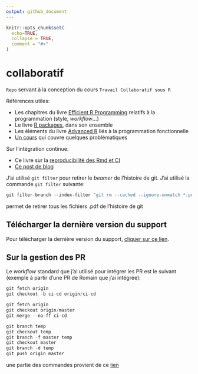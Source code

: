 ```yaml
---
output: github_document
---
```


<!-- README.md is generated from README.Rmd. Please edit that file -->

```r
knitr::opts_chunk$set(
  echo=TRUE,
  collapse = TRUE,
  comment = "#>"
)
```


# collaboratif

`Repo` servant à la conception du cours `Travail Collaboratif sous R`

Références utiles:

* Les chapitres du livre [Efficient R Programming](https://csgillespie.github.io/efficientR/) relatifs à la programmation (style, *workflow*...)
* Le livre [R packages](http://r-pkgs.had.co.nz/), dans son ensemble
* Les éléments du livre [Advanced R](https://adv-r.hadley.nz/) liés à la programmation fonctionnelle
* [Un cours](https://mikoontz.github.io/data-carpentry-week/index.html) qui couvre quelques problématiques

Sur l'intégration continue:

* Ce livre sur la [reproducibilité des Rmd et CI](https://vickysteeves.gitlab.io/repro-papers/r-markdown-in-reproducible-research.html)
* [Ce post de blog](https://blog.methodsconsultants.com/posts/developing-r-packages-with-usethis-and-gitlab-ci-part-ii/)

J'ai utilisé `git filter` pour retirer le *beamer* de l'histoire de git. J'ai utilisé la commande `git filter` suivante:
```r
git filter-branch --index-filter "git rm --cached --ignore-unmatch *.pdf" HEAD
```
permet de retirer tous les fichiers .pdf de l'histoire de git

## Télécharger la dernière version du support

Pour télécharger la dernière version du support, [cliquer sur ce lien](https://gitlab.com/linogaliana/collaboratif/-/jobs/artifacts/master/download?job=article).

## Sur la gestion des PR

Le *workflow* standard que j'ai utilisé pour intégrer les PR est le suivant (exemple à partir d'une PR de Romain que j'ai intégrée):

```r
git fetch origin
git checkout -b ci-cd origin/ci-cd

git fetch origin
git checkout origin/master
git merge --no-ff ci-cd

git branch temp
git checkout temp
git branch -f master temp
git checkout master
git branch -d temp
git push origin master
```

une partie des commandes provient de ce [lien](https://stackoverflow.com/questions/5772192/how-can-i-reconcile-detached-head-with-master-origin)

